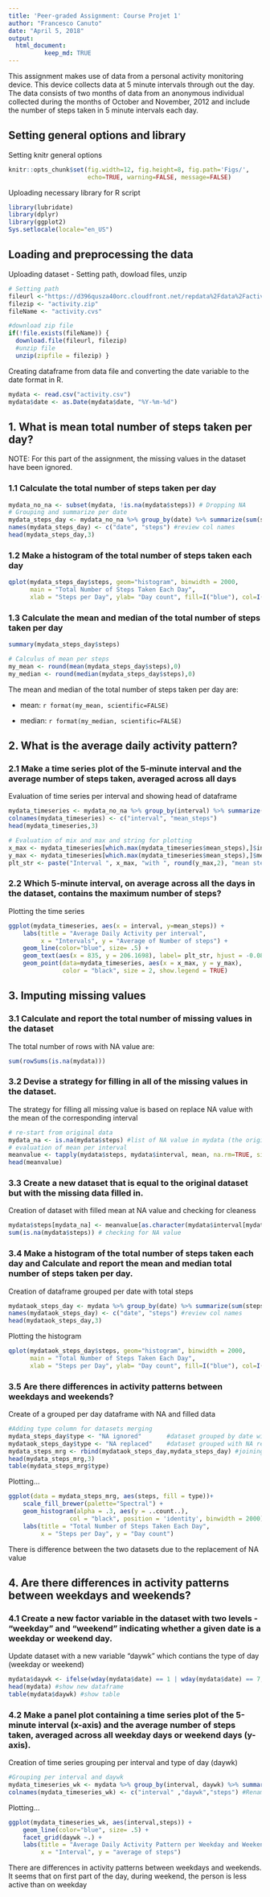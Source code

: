 ```yaml
---
title: 'Peer-graded Assignment: Course Projet 1'
author: "Francesco Canuto"
date: "April 5, 2018"
output:
  html_document:
          keep_md: TRUE
---
```

This assignment makes use of data from a personal activity monitoring device. This device collects data at 5 minute intervals through out the day. The data consists of two months of data from an anonymous individual collected during the months of October and November, 2012 and include the number of steps taken in 5 minute intervals each day.

## Setting general options and library

Setting knitr general options
```r
knitr::opts_chunk$set(fig.width=12, fig.height=8, fig.path='Figs/',
                      echo=TRUE, warning=FALSE, message=FALSE)
```

Uploading necessary library for R script
```r
library(lubridate)
library(dplyr)
library(ggplot2)
Sys.setlocale(locale="en_US")
```

## Loading and preprocessing the data

Uploading dataset - Setting path, dowload files, unzip
```r
# Setting path
fileurl <-"https://d396qusza40orc.cloudfront.net/repdata%2Fdata%2Factivity.zip"
filezip <- "activity.zip"
fileName <- "activity.cvs"

#download zip file
if(!file.exists(fileName)) {
  download.file(fileurl, filezip)
  #unzip file
  unzip(zipfile = filezip) }
```

Creating dataframe from data file and converting the date variable to the date format in R.
```r
mydata <- read.csv("activity.csv")
mydata$date <- as.Date(mydata$date, "%Y-%m-%d")
```

## 1. What is mean total number of steps taken per day?

NOTE: For this part of the assignment, the missing values in the dataset have been ignored.

### 1.1 Calculate the total number of steps taken per day
```r
mydata_no_na <- subset(mydata, !is.na(mydata$steps)) # Dropping NA
# Grouping and summarize per date
mydata_steps_day <- mydata_no_na %>% group_by(date) %>% summarize(sum(steps))
names(mydata_steps_day) <- c("date", "steps") #review col names
head(mydata_steps_day,3)
```

### 1.2 Make a histogram of the total number of steps taken each day
```r
qplot(mydata_steps_day$steps, geom="histogram", binwidth = 2000,
      main = "Total Number of Steps Taken Each Day", 
      xlab = "Steps per Day", ylab= "Day count", fill=I("blue"), col=I("black"), alpha=I(.2))

```

### 1.3 Calculate the mean and median of the total number of steps taken per day
```r
summary(mydata_steps_day$steps)
```

```r
# Calculus of mean per steps
my_mean <- round(mean(mydata_steps_day$steps),0)
my_median <- round(median(mydata_steps_day$steps),0)
```
The mean and median of the total number of steps taken per day are:

* mean:   `r format(my_mean, scientific=FALSE)`

* median: `r format(my_median, scientific=FALSE)`

## 2. What is the average daily activity pattern?
### 2.1 Make a time series plot of the 5-minute interval and the average number of steps taken, averaged across all days

Evaluation of time series per interval and showing head of dataframe
```r
mydata_timeseries <- mydata_no_na %>% group_by(interval) %>% summarize(mean(steps))
colnames(mydata_timeseries) <- c("interval", "mean_steps")
head(mydata_timeseries,3)
```

```r
# Evaluation of mix and max and string for plotting
x_max <- mydata_timeseries[which.max(mydata_timeseries$mean_steps),]$interval
y_max <- mydata_timeseries[which.max(mydata_timeseries$mean_steps),]$mean_steps
plt_str <- paste("Interval ", x_max, "with ", round(y_max,2), "mean steps")
```

### 2.2 Which 5-minute interval, on average across all the days in the dataset, contains the maximum number of steps?
Plotting the time series
```r
ggplot(mydata_timeseries, aes(x = interval, y=mean_steps)) +
    labs(title = "Average Daily Activity per interval", 
         x = "Intervals", y = "Average of Number of steps") +
    geom_line(color="blue", size= .5) +
    geom_text(aes(x = 835, y = 206.1698), label= plt_str, hjust = -0.08) +
    geom_point(data=mydata_timeseries, aes(x = x_max, y = y_max),
               color = "black", size = 2, show.legend = TRUE)
```

## 3. Imputing missing values
### 3.1 Calculate and report the total number of missing values in the dataset
The total number of rows with NA value are:
```r
sum(rowSums(is.na(mydata)))
```

### 3.2 Devise a strategy for filling in all of the missing values in the dataset.
The strategy for filling all missing value is based on replace NA value with the mean of the corresponding interval
```r
# re-start from original data
mydata_na <- is.na(mydata$steps) #list of NA value in mydata (the origianl dataset)
# evaluation of mean per interval
meanvalue <- tapply(mydata$steps, mydata$interval, mean, na.rm=TRUE, simplify=TRUE)
head(meanvalue)
```

### 3.3 Create a new dataset that is equal to the original dataset but with the missing data filled in.
Creation of dataset with filled mean at NA value and checking for cleaness
```r
mydata$steps[mydata_na] <- meanvalue[as.character(mydata$interval[mydata_na])]
sum(is.na(mydata$steps)) # checking for NA value
```

### 3.4 Make a histogram of the total number of steps taken each day and Calculate and report the mean and median total number of steps taken per day. 
Creation of dataframe grouped per date with total steps
```r
mydataok_steps_day <- mydata %>% group_by(date) %>% summarize(sum(steps))
names(mydataok_steps_day) <- c("date", "steps") #review col names
head(mydataok_steps_day,3)
```

Plotting the histogram
```r
qplot(mydataok_steps_day$steps, geom="histogram", binwidth = 2000,
      main = "Total Number of Steps Taken Each Day", 
      xlab = "Steps per Day", ylab= "Day count", fill=I("blue"), col=I("black"), alpha=I(.2))
```

### 3.5 Are there differences in activity patterns between weekdays and weekends?
Create of a grouped per day dataframe with NA and filled data
```r
#Adding type column for datasets merging
mydata_steps_day$type <- "NA ignored"       #dataset grouped by date without NA
mydataok_steps_day$type <- "NA replaced"    #dataset grouped with NA replaced
mydata_steps_mrg <- rbind(mydataok_steps_day,mydata_steps_day) #joining together
head(mydata_steps_mrg,3)
table(mydata_steps_mrg$type)
```

Plotting...
```r
ggplot(data = mydata_steps_mrg, aes(steps, fill = type))+ 
    scale_fill_brewer(palette="Spectral") +
    geom_histogram(alpha = .3, aes(y = ..count..),
                 col = "black", position = 'identity', binwidth = 2000) +
    labs(title = "Total Number of Steps Taken Each Day", 
         x = "Steps per Day", y = "Day count")
```

There is difference between the two datasets due to the replacement of NA value

## 4. Are there differences in activity patterns between weekdays and weekends?
### 4.1 Create a new factor variable in the dataset with two levels - "weekday" and "weekend" indicating whether a given date is a weekday or weekend day.
Update dataset with a new variable "daywk" which contians the type of day (weekday or weekend)
```r
mydata$daywk <- ifelse(wday(mydata$date) == 1 | wday(mydata$date) == 7, "weekend", "weekday") ## new variable
head(mydata) #show new dataframe
table(mydata$daywk) #show table
```

### 4.2 Make a panel plot containing a time series plot of the 5-minute interval (x-axis) and the average number of steps taken, averaged across all weekday days or weekend days (y-axis). 

Creation of time series grouping per interval and type of day (daywk)
```r
#Grouping per interval and daywk
mydata_timeseries_wk <- mydata %>% group_by(interval, daywk) %>% summarize(mean(steps))
colnames(mydata_timeseries_wk) <- c("interval" ,"daywk","steps") #Renaming columsn
```

Plotting...
```r
ggplot(mydata_timeseries_wk, aes(interval,steps)) +
    geom_line(color="blue", size= .5) +
    facet_grid(daywk ~.) +
    labs(title = "Average Daily Activity Pattern per Weekday and Weekend", 
         x = "Interval", y = "average of steps") 
```

There are differences in activity patterns between weekdays and weekends. It seems that on first part of the day, during weekend, the person is less active than on weekday
